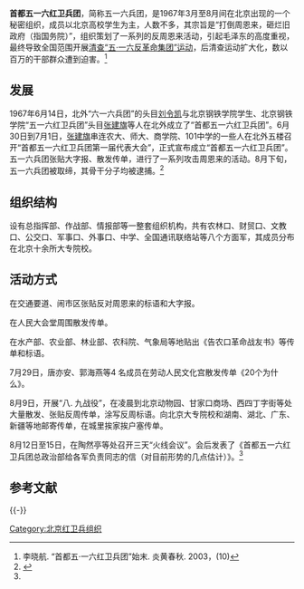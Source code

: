 '''首都五一六红卫兵团'''，简称五一六兵团，是1967年3月至8月间在北京出现的一个秘密组织，成员以北京高校学生为主，人数不多，其宗旨是“打倒周恩来，砸烂旧政府（指国务院）”，组织策划了一系列的反周恩来活动，引起毛泽东的高度重视，最终导致全国范围开展[[清查“五·一六反革命集团”运动|清查“五·一六反革命集团”运动]]，后清查运动扩大化，数以百万的干部群众遭到迫害。<ref name="#1">李晓航. “首都五·一六红卫兵团”始末. 炎黄春秋. 2003，(10)</ref>

== 发展 ==
1967年6月14日，北外“六一六兵团”的头目[[刘令凯|刘令凯]]与北京钢铁学院学生、北京钢铁学院“五一六红卫兵团”头目[[张建旗|张建旗]]等人在北外成立了“首都五一六红卫兵团”。6月30日到7月1日，[[张建旗|张建旗]]串连农大、师大、商学院、101中学的一些人在北外五楼召开“首都五一六红卫兵团第一届代表大会”，正式宣布成立“首都五一六红卫兵团”。五一六兵团张贴大字报、散发传单，进行了一系列攻击周恩来的活动。8月下旬，五一六兵团被取缔，其骨干分子均被逮捕。<ref>{{Cite web |url= http://blog.sina.com.cn/s/blog_5faf82550100eh2s.html |title= 资料：1967年上半年北京红卫兵运动大事记 |author= J城的往事（1962—1970） |date= 2009-07-19 |language= zh-hans |access-date= 2012-02-01 |archive-url= https://web.archive.org/web/20160305030130/http://blog.sina.com.cn/s/blog_5faf82550100eh2s.html |archive-date= 2016-03-05 |dead-url= yes }}</ref>

== 组织结构 ==
设有总指挥部、作战部、情报部等一整套组织机构，共有农林口、财贸口、文教口、公交口、军事口、外事口、中学、全国通讯联络站等八个方面军，其成员分布在北京十余所大专院校。

== 活动方式 ==
在交通要道、闹市区张贴反对周恩来的标语和大字报。

在人民大会堂周围散发传单。

在水产部、农业部、林业部、农科院、气象局等地贴出《告农口革命战友书》等传单和标语。

7月29日，唐亦安、郭海燕等4 名成员在劳动人民文化宫散发传单《20个为什么》。

8月9日，开展“八. 九战役”，在凌晨到北京动物园、甘家口商场、西四丁字街等处大量散发、张贴反周传单，涂写反周标语。向北京大专院校和湖南、湖北、广东、新疆等地邮寄传单，在城里挨家挨户塞传单。

8月12日至15日，在陶然亭等处召开三天“火线会议”。会后发表了《首都五一六红卫兵团总政治部给各军负责同志的信（对目前形势的几点估计）》。<ref name="#1"/>

== 参考文献 ==
{{Reflist}}

{{-}}
{{红卫兵}}
[[Category:北京红卫兵组织|Category:北京红卫兵组织]]